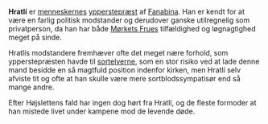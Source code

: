 {{title:Hratlí}}
{{author:Jesper Kristiansen}}
{{timestamp:2011-08-12T09:47:59Z}}
{{copyright:Hratlí}}
'''Hratlí''' er [[menneske|menneskernes]] [[ypperstepræst]] af [[Fanabina]]. Han er kendt for at være en farlig politisk modstander og derudover ganske utilregnelig som privatperson, da han har både [[Mørkets Frue|Mørkets Frues]] tilfældighed og løgnagtighed meget på sinde.

Hratlís modstandere fremhæver ofte det meget nære forhold, som ypperstepræsten havde til [[sortelver|sortelverne]], som en stor risiko ved at lade denne mand besidde en så magtfuld position indenfor kirken, men Hratlí selv afviste tit og ofte at han skulle være mere sortblodssympatisør end så mange andre. 

Efter Højslettens fald har ingen dog hørt fra Hratlí, og de fleste formoder at han mistede livet under kampene mod de levende døde.